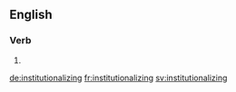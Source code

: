 ==English==

===Verb===
{{head|en}}

# {{present participle of|institutionalize}}

[[de:institutionalizing]]
[[fr:institutionalizing]]
[[sv:institutionalizing]]